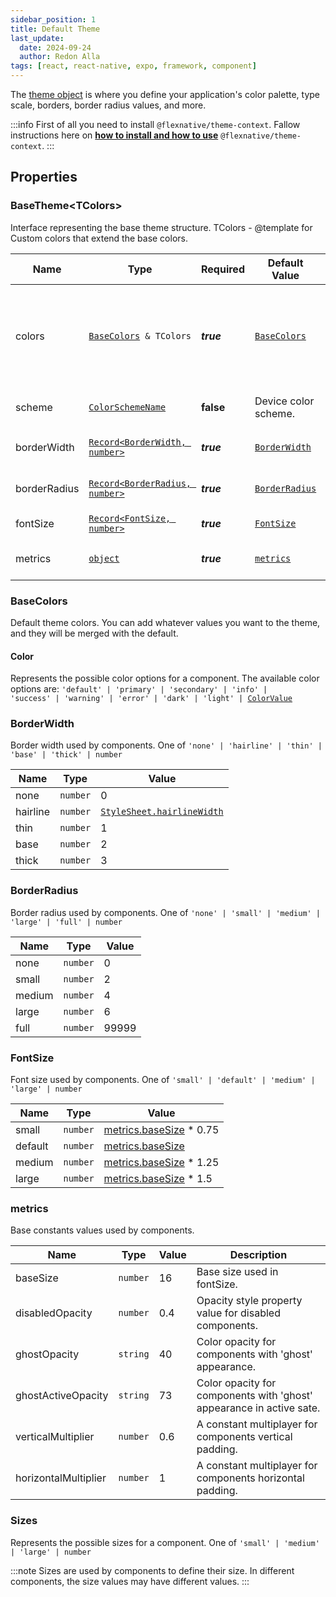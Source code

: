 ```yaml
---
sidebar_position: 1
title: Default Theme
last_update:
  date: 2024-09-24
  author: Redon Alla
tags: [react, react-native, expo, framework, component]
---
```




The [theme object](#basethemetcolors) is where you define your application's color palette, type scale, borders, border radius values, and more.

:::info
First of all you need to install `@flexnative/theme-context`.
Fallow instructions here on **[how to install and how to use](../getting-started/installation.mdx)** `@flexnative/theme-context`.
:::

## Properties


### BaseTheme\<TColors\>
Interface representing the base theme structure.
TColors - @template for Custom colors that extend the base colors.

|  Name   | Type | Required | Default Value | Description |
| -- | -- | -- | -- | -- |
| colors | <code>[BaseColors](#basecolors) & TColors</code> | ***true*** | [`BaseColors`](#basecolors) | Default theme colors. You can add whatever values you want to the theme, and they will be merged with the default. |
| scheme  | [`ColorSchemeName`](https://reactnative.dev/docs/usecolorscheme#supported-color-schemes) | **false** | Device color scheme. | Theme color scheme. [`ColorSchemeName`](https://reactnative.dev/docs/usecolorscheme#supported-color-schemes)  |
| borderWidth | [`Record<BorderWidth, number>`](#borderwidth) | ***true*** | [`BorderWidth`](#borderwidth) | Border width used by components. |
| borderRadius | [`Record<BorderRadius, number>`](#borderradius) | ***true*** | [`BorderRadius`](#borderradius) | Border radius used by components. |
| fontSize | [`Record<FontSize, number>`](#fontsize) | ***true*** | [`FontSize`](#fontsize) | Font size used by components. |
| metrics | [`object`](#metrics) | ***true*** | [`metrics`](#metrics) | Base constants values used by components. |

### BaseColors
Default theme colors.
You can add whatever values you want to the theme, and they will be merged with the default.

#### Color
Represents the possible color options for a component.
The available color options are:
<code>'default' | 'primary' | 'secondary' | 'info' | 'success' | 'warning' | 'error' | 'dark' | 'light' | [ColorValue](https://reactnative.dev/docs/colors)</code>

<LightColors />

### BorderWidth
Border width used by components.
One of `'none' | 'hairline' | 'thin' | 'base' | 'thick' | number`

|  Name  | Type | Value |
| ------- | ---- | ----- |
| none | `number` | 0 |
| hairline | `number` | [`StyleSheet.hairlineWidth`](https://reactnative.dev/docs/stylesheet#hairlinewidth) |
| thin | `number` | 1 |
| base | `number` | 2 |
| thick | `number` | 3 |

### BorderRadius
Border radius used by components.
One of `'none' | 'small' | 'medium' | 'large' | 'full' | number`

|  Name   | Type | Value |
| ------- | ---- | ----- |
| none | `number` | 0 |
| small | `number` | 2 |
| medium | `number` | 4 |
| large | `number` | 6 |
| full | `number` | 99999 |

### FontSize
Font size used by components.
One of `'small' | 'default' | 'medium' | 'large' | number`

|  Name   | Type | Value |
| ------- | ---- | ----- |
| small | `number` | [metrics.baseSize](#basesize) * 0.75 |
| default | `number` | [metrics.baseSize](#basesize) |
| medium | `number` | [metrics.baseSize](#basesize) * 1.25 |
| large | `number` | [metrics.baseSize](#basesize) * 1.5 |

### metrics
Base constants values used by components.

|  Name   | Type | Value | Description |
| ------- | ---- | ----- | ----------- |
| <span id='basesize'>baseSize</span> | `number` | 16 | Base size used in fontSize. |
| disabledOpacity | `number` | 0.4 | Opacity style property value for disabled components. |
| ghostOpacity | `string` | 40 | Color opacity for components with 'ghost' appearance. |
| ghostActiveOpacity | `string` | 73 | Color opacity for components with 'ghost' appearance in active sate. |
| verticalMultiplier | `number` | 0.6 | A constant multiplayer for components vertical padding. |
| horizontalMultiplier | `number` | 1 | A constant multiplayer for components horizontal padding. |

### Sizes
Represents the possible sizes for a component.
One of `'small' | 'medium' | 'large' | number`

:::note
Sizes are used by components to define their size.
In different components, the size values may have different values.
:::